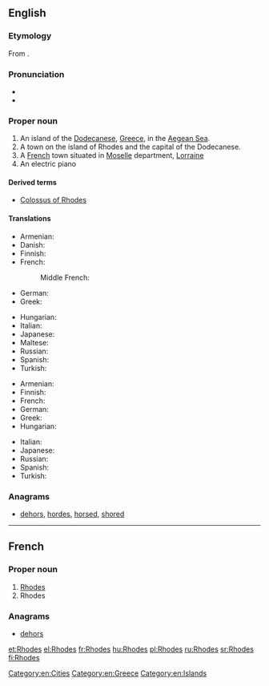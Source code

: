 ==English==
{{wikipedia}}

===Etymology===
From {{etyl|grc|en}} {{term|Ῥόδος||sc=polytonic|tr=Rhodos|lang=grc}}.

===Pronunciation===
* {{audio|en-us-roads.ogg|Audio (US)|lang=en}}
* {{homophones|roads|lang=en}}

===Proper noun===
{{en-proper noun}}

# An island of the [[Dodecanese]], [[Greece]], in the [[Aegean Sea]].
# A town on the island of Rhodes and the capital of the Dodecanese.
# A [[France|French]] town situated in [[w:Moselle|Moselle]] department, [[w:Lorraine|Lorraine]]
# An electric piano

====Derived terms====
* [[Colossus of Rhodes]]

====Translations====
{{trans-top|island}}
* Armenian: {{t|hy|Հռոդոս|tr=Hṙodos}}
* Danish: {{t|da|Rhodos}}
* Finnish: {{t|fi|Rhodos}}
* French: {{t+|fr|Rhodes}}
*: Middle French: {{t|frm|Roddes}}
* German: {{t|de|Rhodos}}
* Greek: {{t+|el|Ρόδος|f|tr=Ródos}}
{{trans-mid}}
* Hungarian: {{t|hu|Rhodosz}}
* Italian: {{t|it|Rodi|f}}
* Japanese: {{t|ja|ロードス島|tr=Rōdosu-tō|sc=Jpan}}
* Maltese: {{t|mt|Rodì}}
* Russian: {{t|ru|Родос|m|tr=Ródos|sc=Cyrl}}
* Spanish: {{t+|es|Rodas|m}}
* Turkish: {{t|tr|Rodos}}
{{trans-bottom}}

{{trans-top|capital of the Dodecanese}}
* Armenian: {{t|hy|Հռոդոս|tr=Hṙodos}}
* Finnish: {{t|fi|Rhodos}}
* French: {{t+|fr|Rhodes}}
* German: {{t|de|Rhodos}}
* Greek: {{t+|el|Ρόδος|f|tr=Ródos}}
* Hungarian: {{t|hu|Rhodosz}}
{{trans-mid}}
* Italian: {{t|it|Rodi|f}}
* Japanese: {{t|ja|ロードス市|tr=Rōdosu-shi|sc=Jpan}}
* Russian: {{t|ru|Родос|m|tr=Ródos|sc=Cyrl}}
* Spanish: {{t+|es|Rodas|m}}
* Turkish: {{t|tr|Rodos}}
{{trans-bottom}}

===Anagrams===
* [[dehors#English|dehors]], [[hordes#English|hordes]], [[horsed#English|horsed]], [[shored#English|shored]]

[[Category:en:Cities]]
[[Category:en:Greece]]
[[Category:en:Islands]]

----

==French==

===Proper noun===
{{fr-proper noun}}

# [[Rhodes#English|Rhodes]] {{gloss|island}}
# Rhodes {{gloss|town}}

===Anagrams===
* [[dehors#French|dehors]]

[[et:Rhodes]]
[[el:Rhodes]]
[[fr:Rhodes]]
[[hu:Rhodes]]
[[pl:Rhodes]]
[[ru:Rhodes]]
[[sr:Rhodes]]
[[fi:Rhodes]]